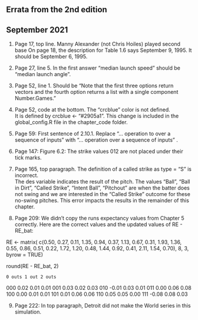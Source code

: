 ## Errata from the 2nd edition
## September 2021

1.  Page 17, top line. Manny Alexander (not Chris Hoiles) played second base
    On page 18, the description for Table 1.6 says September 9, 1995. It should be September 6, 1995.

2.  Page 27, line 5. In the first answer “median launch speed” should be “median launch angle”.

3.  Page 52, line 1.  Should be "Note that the first three options  return vectors and the fourth option returns a list with a single component Number.Games."

4.  Page 52, code at the bottom. The "crcblue" color is not defined.  
It is defined by crcblue <- "#2905a1".  This change is included in the global_config.R file in the chapter_code folder.
 
5.  Page 59: First sentence of 2.10.1.  Replace “… operation to over a sequence of inputs” with “… operation over a sequence of inputs” .

6.  Page 147: Figure 6.2: The strike values 012 are not placed under their tick marks.

7.  Page 165, top paragraph.  The definition of a called strike as type = "S" is incorrect.  
The des variable indicates the result of the pitch.  The values "Ball", "Ball in Dirt", 
"Called Strike", "Intent Ball",  "Pitchout" are when the batter does not swing 
and we are interested in the "Called Strike" outcome for these no-swing pitches.  This 
error impacts the results in the remainder of this chapter.

8.  Page 209:  We didn't copy the runs expectancy values from Chapter 5 correctly.  Here are the correct values and the updated values of RE - RE_bat:

RE <- matrix(
c(0.50, 0.27, 0.11, 1.35, 0.94, 0.37,
1.13, 0.67, 0.31, 1.93, 1.36, 0.55,
0.86, 0.51, 0.22, 1.72, 1.20, 0.48,
1.44, 0.92, 0.41, 2.11, 1.54, 0.70),
8, 3, byrow = TRUE)

round(RE - RE_bat, 2)

    0 outs 1 out 2 outs
000   0.02  0.01   0.01
001   0.03  0.02   0.03
010  -0.01  0.03   0.01
011   0.00  0.06   0.08
100   0.00  0.01   0.01
101   0.01  0.06   0.06
110   0.05  0.05   0.00
111  -0.08  0.08   0.03

9.  Page 222: In top paragraph, Detroit did not make the World series in this simulation.



